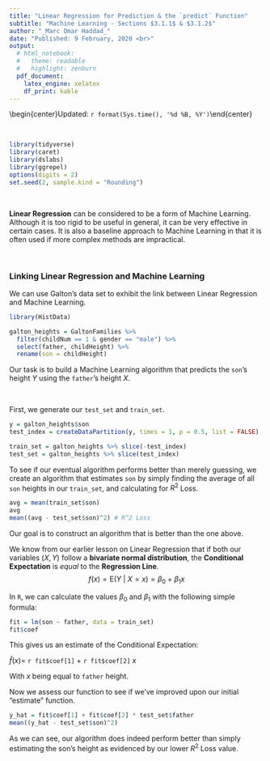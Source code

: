 ```yaml
---
title: "Linear Regression for Prediction & the `predict` Function"
subtitle: "Machine Learning - Sections $3.1.1$ & $3.1.2$"
author: "_Marc Omar Haddad_"
date: "Published: 9 February, 2020 <br>"
output:
  # html_notebook:
  #   theme: readable
  #   highlight: zenburn
  pdf_document:
    latex_engine: xelatex
    df_print: kable
---
```

<!-- FOR UPDATES -->
  
  <!-- Uncomment if output = html_notebook: -->
     <!-- <center><strong>Updated: `r format(Sys.time(), '%d %B, %Y')`</strong></center> -->
  
  <!-- Uncomment if output = pdf_document: -->
    \begin{center}Updated: `r format(Sys.time(), '%d %B, %Y')`\end{center}

<!-- FOR UPDATES -->    

\
```r
library(tidyverse)
library(caret)
library(dslabs)
library(ggrepel)
options(digits = 2)
set.seed(2, sample.kind = "Rounding")
```

\

**Linear Regression** can be considered to be a form of Machine Learning. Although it is too rigid to be useful in general, it can be very effective in certain cases. It is also a baseline approach to Machine Learning in that it is often used if more complex methods are impractical.

\

### Linking Linear Regression and Machine Learning
  
We can use Galton's data set to exhibit the link between Linear Regression and Machine Learning.


```r
library(HistData)

galton_heights = GaltonFamilies %>% 
  filter(childNum == 1 & gender == "male") %>% 
  select(father, childHeight) %>% 
  rename(son = childHeight)

```


Our task is to build a Machine Learning algorithm that predicts the `son`'s height $Y$ using the `father`'s height $X$.  

\

First, we generate our `test_set` and `train_set`.

```r
y = galton_heights$son
test_index = createDataPartition(y, times = 1, p = 0.5, list = FALSE)

train_set = galton_heights %>% slice(-test_index)
test_set = galton_heights %>% slice(test_index)

```

To see if our eventual algorithm performs better than merely guessing, we create an algorithm that estimates `son` by simply finding the average of all `son` heights in our `train_set`, and calculating for $R^2$ Loss.

```r
avg = mean(train_set$son)
avg
mean((avg - test_set$son)^2) # R^2 Loss
```

Our goal is to construct an algorithm that is better than the one above.

We know from our earlier lesson on Linear Regression that if both our variables $(X,Y)$ follow a **bivariate normal distribution**, the **Conditional Expectation** is *equal* to the **Regression Line**.
$$
f(x) = \mathrm{E}(Y\ |\ X = x) = \beta_0\ +\ \beta_1x
$$

In `R`, we can calculate the values $\beta_0$ and $\beta_1$ with the following simple formula:

```r
fit = lm(son ~ father, data = train_set)
fit$coef
```

This gives us an estimate of the Conditional Expectation:  

$\hat{f}(x) =$ `r fit$coef[1]` $+$ `r fit$coef[2]` $x$  

With $x$ being equal to `father` height.


Now we assess our function to see if we've improved upon our initial "estimate" function.

```r
y_hat = fit$coef[1] + fit$coef[2] * test_set$father
mean((y_hat - test_set$son)^2)
```

As we can see, our algorithm does indeed perform better than simply estimating the son's height as evidenced by our lower $R^2$ Loss value.











